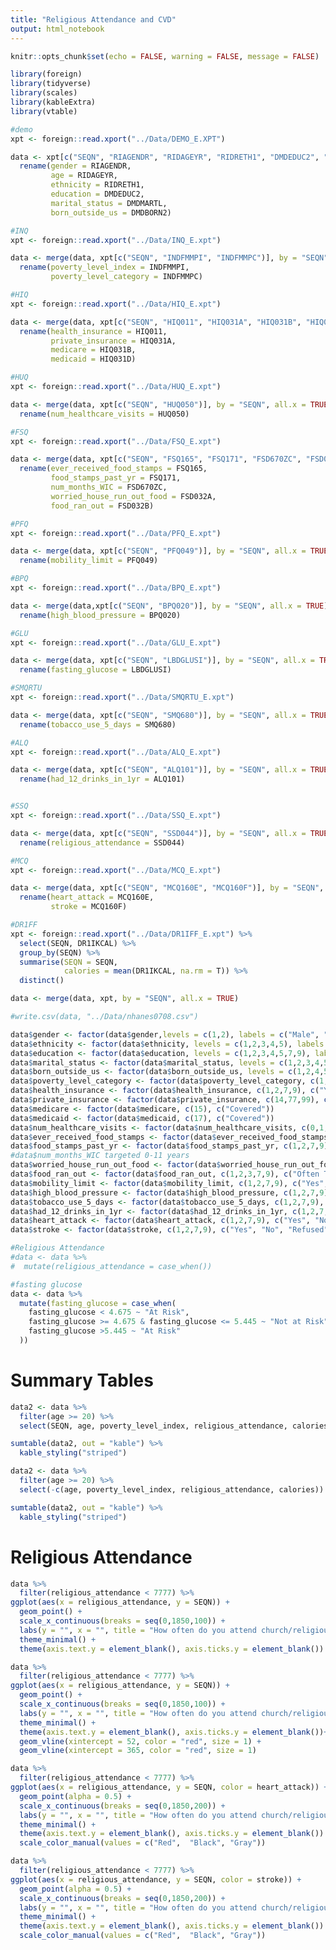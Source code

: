 ```yaml
---
title: "Religious Attendance and CVD"
output: html_notebook
---
```


```r
knitr::opts_chunk$set(echo = FALSE, warning = FALSE, message = FALSE)
```

```r
library(foreign)
library(tidyverse)
library(scales)
library(kableExtra)
library(vtable)
```

```r
#demo
xpt <- foreign::read.xport("../Data/DEMO_E.XPT")

data <- xpt[c("SEQN", "RIAGENDR", "RIDAGEYR", "RIDRETH1", "DMDEDUC2", "DMDMARTL", "DMDBORN2")] %>% 
  rename(gender = RIAGENDR,
         age = RIDAGEYR,
         ethnicity = RIDRETH1,
         education = DMDEDUC2,
         marital_status = DMDMARTL,
         born_outside_us = DMDBORN2)

#INQ
xpt <- foreign::read.xport("../Data/INQ_E.xpt")

data <- merge(data, xpt[c("SEQN", "INDFMMPI", "INDFMMPC")], by = "SEQN", all.x = TRUE) %>% 
  rename(poverty_level_index = INDFMMPI,
         poverty_level_category = INDFMMPC)

#HIQ
xpt <- foreign::read.xport("../Data/HIQ_E.xpt")

data <- merge(data, xpt[c("SEQN", "HIQ011", "HIQ031A", "HIQ031B", "HIQ031D")], by = "SEQN", all.x = TRUE) %>% 
  rename(health_insurance = HIQ011,
         private_insurance = HIQ031A,
         medicare = HIQ031B,
         medicaid = HIQ031D)

#HUQ
xpt <- foreign::read.xport("../Data/HUQ_E.xpt")

data <- merge(data, xpt[c("SEQN", "HUQ050")], by = "SEQN", all.x = TRUE) %>% 
  rename(num_healthcare_visits = HUQ050)

#FSQ
xpt <- foreign::read.xport("../Data/FSQ_E.xpt")

data <- merge(data, xpt[c("SEQN", "FSQ165", "FSQ171", "FSD670ZC", "FSD032A", "FSD032B")], by = "SEQN", all.x = TRUE) %>% 
  rename(ever_received_food_stamps = FSQ165,
         food_stamps_past_yr = FSQ171,
         num_months_WIC = FSD670ZC,
         worried_house_run_out_food = FSD032A,
         food_ran_out = FSD032B)

#PFQ
xpt <- foreign::read.xport("../Data/PFQ_E.xpt")

data <- merge(data, xpt[c("SEQN", "PFQ049")], by = "SEQN", all.x = TRUE) %>% 
  rename(mobility_limit = PFQ049)

#BPQ
xpt <- foreign::read.xport("../Data/BPQ_E.xpt")

data <- merge(data,xpt[c("SEQN", "BPQ020")], by = "SEQN", all.x = TRUE) %>% 
  rename(high_blood_pressure = BPQ020)

#GLU
xpt <- foreign::read.xport("../Data/GLU_E.xpt")

data <- merge(data, xpt[c("SEQN", "LBDGLUSI")], by = "SEQN", all.x = TRUE) %>%
  rename(fasting_glucose = LBDGLUSI)

#SMQRTU
xpt <- foreign::read.xport("../Data/SMQRTU_E.xpt")

data <- merge(data, xpt[c("SEQN", "SMQ680")], by = "SEQN", all.x = TRUE) %>% 
  rename(tobacco_use_5_days = SMQ680)

#ALQ
xpt <- foreign::read.xport("../Data/ALQ_E.xpt")

data <- merge(data, xpt[c("SEQN", "ALQ101")], by = "SEQN", all.x = TRUE) %>% 
  rename(had_12_drinks_in_1yr = ALQ101)


#SSQ
xpt <- foreign::read.xport("../Data/SSQ_E.xpt")

data <- merge(data, xpt[c("SEQN", "SSD044")], by = "SEQN", all.x = TRUE) %>% 
  rename(religious_attendance = SSD044)

#MCQ
xpt <- foreign::read.xport("../Data/MCQ_E.xpt")

data <- merge(data, xpt[c("SEQN", "MCQ160E", "MCQ160F")], by = "SEQN", all.x = TRUE) %>% 
  rename(heart_attack = MCQ160E,
         stroke = MCQ160F)

#DR1FF
xpt <- foreign::read.xport("../Data/DR1IFF_E.xpt") %>% 
  select(SEQN, DR1IKCAL) %>% 
  group_by(SEQN) %>% 
  summarise(SEQN = SEQN,
            calories = mean(DR1IKCAL, na.rm = T)) %>% 
  distinct()

data <- merge(data, xpt, by = "SEQN", all.x = TRUE)

#write.csv(data, "../Data/nhanes0708.csv")

data$gender <- factor(data$gender,levels = c(1,2), labels = c("Male", "Female"))
data$ethnicity <- factor(data$ethnicity, levels = c(1,2,3,4,5), labels = c("Mexican American", "Other Hispanic", "Non-Hispanic White", "Non-Hispanic Black", "Other"))
data$education <- factor(data$education, levels = c(1,2,3,4,5,7,9), labels = c("Less than 9th grade", "9-11th Grade", "High School/GED", "Some college", "College Graduate or above", "Refused", "Don't Know"))
data$marital_status <- factor(data$marital_status, levels = c(1,2,3,4,5,6,77,99), labels = c("Married", "Widowed", "Divorced", "Separated", "Never Married", "Living with partner", "Refused", "Don't know"))
data$born_outside_us <- factor(data$born_outside_us, levels = c(1,2,4,5,7,9), labels = c("Born in US", "Born in Mexico", "Born in other spanish speaking country", "Born in other non-spanish speaking country", "Refused", "Don't know"))
data$poverty_level_category <- factor(data$poverty_level_category, c(1,2,3,7,9), c("Poverty Index <= 1.3", "Poverty Index in (1.30, 1.85)", "Poverty Index > 1.85", "Refused", "Don't know"))
data$health_insurance <- factor(data$health_insurance, c(1,2,7,9), c("Yes", "No", "Refused", "Don't know"))
data$private_insurance <- factor(data$private_insurance, c(14,77,99), c("Covered", "Refused", "Don't Know"))
data$medicare <- factor(data$medicare, c(15), c("Covered"))
data$medicaid <- factor(data$medicaid, c(17), c("Covered"))
data$num_healthcare_visits <- factor(data$num_healthcare_visits, c(0,1,2,3,4,5,77,99), c("None", "1", "2 to 3", "4 to 9", "10 to 12", "13 or more", "Refused" , "Don't know"))
data$ever_received_food_stamps <- factor(data$ever_received_food_stamps, c(1,2,7,9), c("Yes", "No", "Refused", "Don't Know"))
data$food_stamps_past_yr <- factor(data$food_stamps_past_yr, c(1,2,7,9), c("Yes", "No", "Refused", "Don't Know"))
#data$num_months_WIC targeted 0-11 years
data$worried_house_run_out_food <- factor(data$worried_house_run_out_food, c(1,2,3,7,9), c("Often True", "Sometimes true", "Never true", "Refused", "Don't Know"))
data$food_ran_out <- factor(data$food_ran_out, c(1,2,3,7,9), c("Often True", "Sometimes true", "Never true", "Refused", "Don't Know"))
data$mobility_limit <- factor(data$mobility_limit, c(1,2,7,9), c("Yes", "No", "Refused", "Don't Know"))
data$high_blood_pressure <- factor(data$high_blood_pressure, c(1,2,7,9), c("Yes", "No", "Don't Know", "Refused"))
data$tobacco_use_5_days <- factor(data$tobacco_use_5_days, c(1,2,7,9), c("Yes", "No", "Refused", "Don't Know"))
data$had_12_drinks_in_1yr <- factor(data$had_12_drinks_in_1yr, c(1,2,7,9), c("Yes", "No", "Refused", "Don't Know"))
data$heart_attack <- factor(data$heart_attack, c(1,2,7,9), c("Yes", "No", "Refused", "Don't Know"))
data$stroke <- factor(data$stroke, c(1,2,7,9), c("Yes", "No", "Refused", "Don't Know"))

#Religious Attendance
#data <- data %>% 
#  mutate(religious_attendance = case_when())

#fasting glucose
data <- data %>% 
  mutate(fasting_glucose = case_when(
    fasting_glucose < 4.675 ~ "At Risk",
    fasting_glucose >= 4.675 & fasting_glucose <= 5.445 ~ "Not at Risk",
    fasting_glucose >5.445 ~ "At Risk"
  ))

```
# Summary Tables

```r
data2 <- data %>% 
  filter(age >= 20) %>% 
  select(SEQN, age, poverty_level_index, religious_attendance, calories)

sumtable(data2, out = "kable") %>% 
  kable_styling("striped")

data2 <- data %>% 
  filter(age >= 20) %>% 
  select(-c(age, poverty_level_index, religious_attendance, calories))

sumtable(data2, out = "kable") %>% 
  kable_styling("striped")
```

# Religious Attendance

```r
data %>% 
  filter(religious_attendance < 7777) %>% 
ggplot(aes(x = religious_attendance, y = SEQN)) +
  geom_point() +
  scale_x_continuous(breaks = seq(0,1850,100)) + 
  labs(y = "", x = "", title = "How often do you attend church/religious services?") +
  theme_minimal() + 
  theme(axis.text.y = element_blank(), axis.ticks.y = element_blank())

data %>% 
  filter(religious_attendance < 7777) %>% 
ggplot(aes(x = religious_attendance, y = SEQN)) +
  geom_point() +
  scale_x_continuous(breaks = seq(0,1850,100)) + 
  labs(y = "", x = "", title = "How often do you attend church/religious services?") +
  theme_minimal() + 
  theme(axis.text.y = element_blank(), axis.ticks.y = element_blank())+ 
  geom_vline(xintercept = 52, color = "red", size = 1) + 
  geom_vline(xintercept = 365, color = "red", size = 1)

data %>% 
  filter(religious_attendance < 7777) %>% 
ggplot(aes(x = religious_attendance, y = SEQN, color = heart_attack)) +
  geom_point(alpha = 0.5) +
  scale_x_continuous(breaks = seq(0,1850,200)) + 
  labs(y = "", x = "", title = "How often do you attend church/religious services?") +
  theme_minimal() + 
  theme(axis.text.y = element_blank(), axis.ticks.y = element_blank()) + 
  scale_color_manual(values = c("Red",  "Black", "Gray"))

data %>% 
  filter(religious_attendance < 7777) %>% 
ggplot(aes(x = religious_attendance, y = SEQN, color = stroke)) +
  geom_point(alpha = 0.5) +
  scale_x_continuous(breaks = seq(0,1850,200)) + 
  labs(y = "", x = "", title = "How often do you attend church/religious services?") +
  theme_minimal() + 
  theme(axis.text.y = element_blank(), axis.ticks.y = element_blank()) + 
  scale_color_manual(values = c("Red",  "Black", "Gray"))
```


